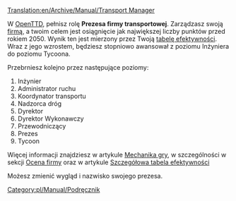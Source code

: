 [[Translation:en/Archive/Manual/Transport Manager]]

W [[pl/Manual/Main Page|OpenTTD]], pełnisz rolę '''Prezesa firmy transportowej'''. Zarządzasz swoją [[pl/Manual/Firma transportowa|firmą]], a twoim celem jest osiągnięcie jak największej liczby punktów przed rokiem 2050. Wynik ten jest mierzony przez Twoją [[pl/Manual/Szczegółowa tabela efektywności|tabelę efektywności]]. Wraz z jego wzrostem, będziesz stopniowo awansował z poziomu Inżyniera do poziomu Tycoona. 

Przebrniesz kolejno przez następujące poziomy:
#Inżynier
#Administrator ruchu
#Koordynator transportu
#Nadzorca dróg
#Dyrektor
#Dyrektor Wykonawczy
#Przewodniczący
#Prezes
#Tycoon

Więcej informacji znajdziesz w artykule [[pl/Manual/Game Mechanics/Main Page|Mechanika gry]], w szczególności w sekcji [[pl/Manual/Game Mechanics/Main Page#ocena-firmy|Ocena firmy]] oraz w artykule [[pl/Manual/Szczegółowa tabela efektywności|Szczegółowa tabela efektywności]]

Możesz zmienić wygląd i nazwisko swojego prezesa.

[[Category:pl/Manual/Podręcznik]]